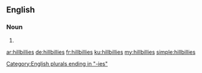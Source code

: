 ==English==

===Noun===
{{head|en|plural}}

# {{plural of|hillbilly|lang=en|nocat=1}}

[[Category:English plurals ending in "-ies"]]

[[ar:hillbillies]]
[[de:hillbillies]]
[[fr:hillbillies]]
[[ku:hillbillies]]
[[my:hillbillies]]
[[simple:hillbillies]]